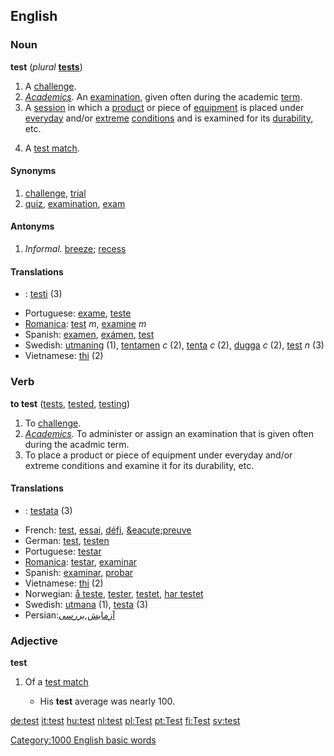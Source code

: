 ==English==

=== Noun ===
'''test''' (''plural'' '''[[tests]]''')
#A [[Challenge#Noun|challenge]].
#''[[Academics]].'' An [[examination]], given often during the academic [[term]].
#A [[session]] in which a [[product]] or piece of [[equipment]] is placed under [[everyday]] and/or [[extreme]] [[condition]]s and is examined for its [[durability]], etc.
#{{Cricket}} A [[test match]].

==== Synonyms ====
#[[challenge]], [[trial]]
#[[quiz]], [[examination]], [[exam]]

==== Antonyms ====
#''Informal.'' [[breeze]]; [[recess]]

==== Translations ====
*{{msg:fi}}: [[testi]] (3)
*Portuguese: [[exame]], [[teste]]
*[[Romanica]]: [[test]] ''m'', [[examine]] ''m''
*Spanish: [[examen]], [[exámen]], [[test]]
*Swedish: [[utmaning]] (1), [[tentamen]] ''c'' (2), [[tenta]] ''c'' (2), [[dugga]] ''c'' (2), [[test]] ''n'' (3)
*Vietnamese: [[thi]] (2)

=== Verb ===
'''to test''' ([[tests]], [[tested]], [[testing]])
#To [[Challenge#Verb|challenge]].
#''[[Academics]].'' To administer or assign an examination that is given often during the acadmic term.
#To place a product or piece of equipment under everyday and/or extreme conditions and examine it for its durability, etc.

==== Translations ====
*{{msg:fi}}: [[testata]] (3)
*French: [[test]], [[essai]], [[défi]], [[&eacute;preuve]]
*German: [[test]], [[testen]]
*Portuguese: [[testar]]
*[[Romanica]]: [[testar]], [[examinar]]
*Spanish: [[examinar]], [[probar]]
*Vietnamese: [[thi]] (2)
*Norwegian: [[å teste]], [[tester]], [[testet]], [[har testet]]
*Swedish: [[utmana]] (1), [[testa]] (3)
*Persian:[[آزمایش]],[[بررسی]]

===Adjective===
'''test'''
#{{Cricket}} Of a [[test match]]
#* His '''test''' average was nearly 100.

[[Category:1000 English basic words]]

[[de:test]]
[[it:test]]
[[hu:test]]
[[nl:test]]
[[pl:Test]]
[[pt:Test]]
[[fi:Test]]
[[sv:test]]